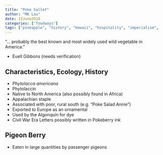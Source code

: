 ```yaml
---
title: "Poke Sallet"
author: "MK Lau"
date: 12June2018
categories: ["foodways"]
tags: ["pineapple", "history", "Hawaii", "hospitality", "imperialism", "expansionism"]
---
```


"... probably the best known and most widely used wild vegetable in
America."

- Euell Gibbons (needs verification)

## Characteristics, Ecology, History

- *Phytolacca americana*
- Phytolaccin
- Native to North America (also possibly found in Africa)
- Appalachian staple
- Associated with poor, rural south (e.g. "Poke Salad Annie")
- Exported to Europe as an ornamental
- Used by the Algonquin for dye
- Civil War Era Letters possibly written in Pokeberry ink

## Pigeon Berry

- Eaten in large quantities by passenger pigeons




